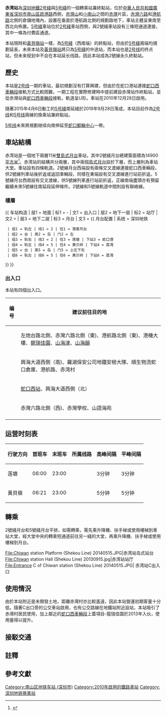 {{otheruses|赤灣站 (平南鐵路)|subject=深圳地鐵的赤灣站|other=平南鐵路的同名車站}}
{{noteTA
|G1=Transport
}}
{{Infobox station
|name = 赤湾
|eng_name = Chiwan
|livery = #2C3D8D
|namecolour = white
|linecolour = {{深圳地铁色彩|2}}
|linecolour2 = {{深圳地铁色彩|5}}
|image = Chiwan station Platform (Shekou Line) 20130915.jpg
|country = {{PRC}}
|borough = [[廣東省|廣東省]][[深圳市|深圳市]][[南山區_(深圳市)|南山區]]
|address = [[疏港路|疏港路]]西側
|coordinates = {{coord|22|28|46|N|113|53|56|E|display=it|type:railwaystation}}
|map =
|colour = {{colorbox|#2C3D8D}} 藍色
|line = {{深圳地鐵|2|sl}}<br/>{{深圳地鐵|5|sl}}
|hours=
|opened={{深圳地鐵|2|s}}：2010年12月28日<br>{{深圳地鐵|5|s}}：2019年9月28日
|services = {{Adjacent stations|system=Shenzhen Metro|line1=2|right1=蛇口港|line2=5|left2=荔湾|to-left2=黃貝嶺}}
|structure = 地下車站
|platformtype = [[島式月台|島式月台]]
|platform = 4
|exits = 4
|route_map = {{Routemap|inline=yes|legend=no|map=
~~ ~~B2層，2號線
\\\\utSTRf!~MFADEg\utSTRg!~MFADEg~~{{RoutemapRoute|l=u|{{站|蛇口港}}}}
\\\\utABZg2\utABZg3
\\\\utABZg+1\utABZg+4
\\\\utSTR+BSl\utSTR+BSr!~num2r
\\\\utSTR+BSl!~num1l\utSTR+BSr~~<small>B2（2號線）</small>
\\\\\utSTR\utABZg2\utSTRc3
\\\\\utSTR\utSTR!~utSTRc1\utCONT4
\\\\utBS2c2\utBS2r\utSTR\
\\\d\utdSTR\utdENDEa\utdENDEa\utdSTR
\\\d\utvÜSTl\utvÜSTr
\\\d\utdSTR\utvÜST\utdSTR
\\\d\utdENDEe\utvSTR\utdENDEe
\\\d\utvSTR!~MFADEf~~{{RoutemapRoute|l=d|[[蛇口西車輛段|蛇口西車輛段]]}}
~~ ~~B2層，5號線
\\\utENDEa\utENDEa
\\\utSTR\utSTR
\\\utSTR\utSTR
\\\utSTR+BSl\utSTR+BSr
\\\utSTR+BSl\utSTR+BSr
\\\utABZg2\utABZg3
\\\utABZg+1\utABZg+4
\\utCONT2\utSTR+tc3\utSTR
\\utSTRc1\utABZg+4\utSTR
\\\utSTR\utSTR
\\\utSTR\utSTR
\\\utSTRf\utSTRg~~{{RoutemapRoute|l=d|{{站|荔灣}}}}
}}}}
'''赤湾站'''為[[深圳地鐵|深圳地鐵]][[深圳地铁2号线|2号綫]]與[[深圳地铁5号线|5号綫]]的一個轉乘站兼終點站，位於[[中華人民共和國|中華人民共和國]][[廣東省|廣東省]][[深圳市|深圳市]][[南山區_(深圳市)|南山區]][[疏港路|疏港路]]西側，[[赤灣山|赤灣山]]和[[小南山|小南山]]之間的[[赤灣|赤灣]]片區，[[赤灣六路|赤灣六路]]和[[港航路|港航路]]北側的倉儲地塊內，設置在垂直於港航路北側的規劃路地下，車站主體呈東南至西北向佈置。[[深圳地铁5号线|5号綫]]車站位於[[深圳地铁2号线|2号綫]]車站西側，與2號綫車站設有三條短通道連接，其中一條為付費區通道。

本站現時和[[黃貝嶺站|黃貝嶺站]]一樣，為[[深圳地铁5号线|5号綫]]（西南端）的終點站，但由於[[深圳地铁5号线|5号綫]]兩端均規劃延長，未來本站及[[黃貝嶺站|黃貝嶺站]]將只為[[深圳地铁5号线|5号綫]]的中途站，而本站也是[[深圳地铁2号线|2号线]]的终点站，但未来规划中不会在本站延长线路，因此本站成為2號線永久終點站。

==歷史==
本站是[[深圳地铁2号线|2号线]]一期的車站，最初規劃沒有打算興建，但由於在蛇口港站連接[[蛇口西車輛段|蛇口西車輛段]]接軌方式比較困難，一期工程在實際修建時中提前建設赤灣站作終點站，並從赤灣站與[[蛇口西車輛段|蛇口西車輛段]]接軌，軌道呈U形。車站在2010年12月28日啟用。

隨著2015年4月6日動工的[[深圳地铁5号綫|5号綫]]南延綫於2019年9月28日落成，本站目前作為[[深圳地铁2号线|2号线]]和[[深圳地铁5号线|5号线]]兩線的換乘站兼終點站。

[[深圳地铁5号线|5号线]]未來將規劃继续向南伸延至[[蛇口郵輪中心|蛇口郵輪中心]]一帶。

==車站結構==
赤湾站是一個地下兩層11米[[雙島式月台|雙島式月台]]車站，其中2號綫月台總建築面積為14900[[平方米|平方米]]<ref>{{Cite web |url=http://www.szmc.net/02constuction/pop.jsp?infoID=326 |title=2号线(蛇口线)站点简介 |access-date=2008-08-11 |archive-date=2010-02-06 |archive-url=https://web.archive.org/web/20100206214946/http://www.szmc.net/02constuction/pop.jsp?infoID=326 |dead-url=no }}</ref>。赤湾站的結構共分兩層，其中兩個[[島式月台|島式月台]]設於下層，而上層則為車站大堂。車站設有四條軌道。2號線月台西端設有兩條交叉渡線連接蛇口西車輛段，供2號線列車站後折返或返回車輛段，同樣在東端設有交叉渡線進行站前折返。5號線月台西南設有交叉渡線，供5號線列車進行站前折返，正線南端盡頭亦有預留繼續未來5號線往南延段延伸條件。2號線和5號線軌道中間則設有聯絡線。
===樓層===
{{ 车站构造
| 层1 = 地面 | 标1 = -
| 文1 = 出入口
| 层2 = 地下一层 | 标2 = 站厅
| 文2 = {{spml|站厅|售票机}}
| 层3 = 地下二层 | 标3 = 月台
| 文3 = {{ 月台配置 | 系统 = 深圳地铁
  | 组1 = 轨左 | 线1 = 2 | 往1 = 落客月台{{NoteTag|设有连接渡线至[[蛇口西车辆段|蛇口西车辆段]]。}}
  | 组2 = 台 | 类2 = 岛 | 门2 = 左
  | 组3 = 轨右 | 线3 = 2 | 往3 = 莲塘 | 下站3 = 蛇口港
  | 组4 = 轨左 | 线4 = 5 | 往4 = 黄贝岭 | 下站4 = 荔湾
  | 组5 = 台 | 类5 = 岛 | 门5 = 上左下右
  | 组6 = 轨左 | 线6 = 5 | 往6 = 黄贝岭 | 下站6 = 荔湾
}}
}}

===出入口===
本站有四個出入口。
{| class="wikitable"
|-
! 编号 !! 建议前往目的地
|-
| {{港鐵出口|B|附=升}} || 左炮台路北側、赤灣六路北側（東)、港航路北側（東)、港機大樓、[[龍瑞佳園|龍瑞佳園]]、[[山海津|山海津]]、[[山海韻|山海韻]]
|-
| {{港鐵出口|C}} ||興海大道西側（南)、羅湖保安公司地鐵安檢大隊、順生物流蛇口倉庫、港航路、赤湾村
|-
| {{港鐵出口|D}} ||[[蛇口西站|蛇口西站]]、興海大道西側（北）
|-
| {{港鐵出口|E}} || 赤灣六路北側（西)、赤灣學校、山語海苑
|-
| bgcolor="#EEEEEE" colspan=3 | {{港鐵出口|註=升}}
|}

==运营时刻表==
{| class="wikitable"
|-
! 行驶方向 !! 首班车 !! 末班车 !! 所属线路 !! 高峰间隔 !! 平峰间隔
|-
|莲塘||06:00||23:00||{{深圳地鐵|2|c}}||3分钟||3分钟
|-
|黃貝嶺||06:21||23:00||{{深圳地鐵|5|c}}||5分钟||5分钟
|}

==轉乘==
2號綫月台和5號綫月台平排，如需轉乘，需先乘升降機、扶手梯或使用樓梯到車站大堂，經大堂中央的轉乘短通道前往另一綫的大堂，再乘升降機、扶手梯或使用樓梯到月台。

<gallery>
File:Chiwan station Platform (Shekou Line) 20140515.JPG|赤湾站岛式站台
File:Chiwan station Hall (Shekou Line) 20130915.jpg|赤湾站站厅
File:Entrance C of Chiwan station (Shekou Line) 20140515.JPG| 赤湾站C出入口
</gallery>

==使用情況==
由於本站附近是未開發土地，距離赤灣村亦比較遙遠，因此本站營運初期客量十分低。隨著C出口旁的公交車站啟用，也有公交路線在地鐵站附近設站，本站吸引了赤灣村居民使用，加上鄰近的[[蛇口西車輛段|蛇口西車輛段]]上蓋項目-龍瑞佳園於2013年入伙，使用量得以提升。

==接駁交通==
{{深圳巴士路线简单列表|header=赤湾地铁站|B945|M489}}

==註釋==
{{NoteFoot}}

==參考文獻==
{{Commons Category|Chiwan station (Shekou Line)}}
{{Reflist}}
{{深圳地鐵2號線車站}}
{{深圳地鐵5號線車站}}
{{深圳地鐵車站列表|SZM}}

[[Category:南山区地铁车站_(深圳市)|Category:南山区地铁车站 (深圳市)]]
[[Category:2010年啟用的鐵路車站|Category:2010年啟用的鐵路車站]]
[[Category:深圳地铁换乘站|Category:深圳地铁换乘站]]